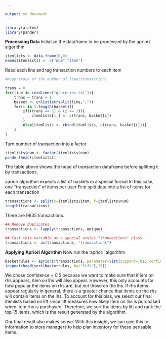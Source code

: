 ---

output: md_document
---

```{r}
library(arules)
library(pander)
```

**Processing Data**
Initialize the dataframe to be processed by the apriori algorithm
```{r}
itemlists <- data.frame(0,0)
names(itemlists) <- c("num","item")
```

Read each line and tag transaction numbers to each item
```{r}
#Keep track of the number of line(transaction)

trans = 0
for(line in readLines("groceries.txt")){
    trans = trans + 1
    basket <- unlist(strsplit(line,","))
    for(i in 1:length(basket)){
        if((trans == 1) & (i == 1)){
            itemlists[1,] <- c(trans, basket[i])
        }
        else{itemlists <- rbind(itemlists, c(trans, basket[i]))}
    }
}
```

Turn number of transaction into a factor
```{r}
itemlists$num <- factor(itemlists$num)
pander(head(itemlists))
```

The table above shows the head of transaction dataframe before splitting it by transactions.

apriori algorithm expects a list of baskets in a special format
In this case, one "transaction" of items per user
First split data into a list of items for each transaction
```{r}
transactions <- split(x=itemlists$item, f=itemlists$num)
length(transactions)
```

There are 9835 transactions.

```{r}
## Remove duplicates 
transactions <- lapply(transactions, unique)
```


```{r}
## Cast this variable as a special arules "transactions" class.
transactions <- as(transactions, "transactions")
```


**Applying Apriori Algorithm**
Now run the 'apriori' algorithm
```{r}
basketrules <- apriori(transactions, parameter=list(support=.01, confidence=.5, maxlen=10))
inspect(head(sort(basketrules, by="lift"),15))
```

We chose confidence = 0.5 because we want to make sure that if iem on rhs appears, item on lhs will also appear. However, this only accounts for how popular the items on rhs are, but not those on the lhs. If rhs items appear regularly in general, there is a greater chance that items on the rhs will contain items on the lhs. To account for this bias, we select our final itemlists based on lift since lift measures how likely item on lhs is purchased when item rhs is purchased. Therefore, we sort the items by lift and rank the top 15 items, which is the result generated by the algorithm.

Our final result also makes sense. With this insight, we can give this to information to store managers to help plan inventory for these perisable items. 